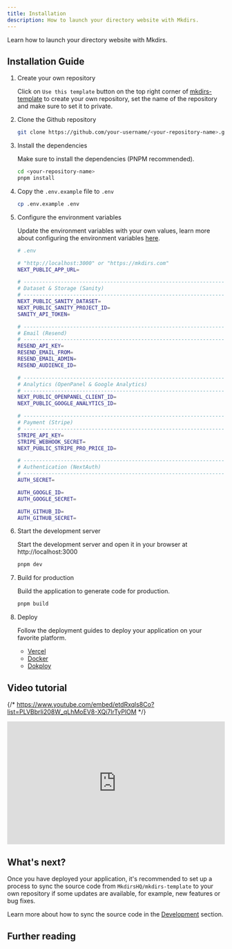```yaml
---
title: Installation
description: How to launch your directory website with Mkdirs.
---
```



Learn how to launch your directory website with Mkdirs.

## Installation Guide

<Steps>

1. Create your own repository

   Click on `Use this template` button on the top right corner of [mkdirs-template](https://github.com/MkdirsHQ/mkdirs-template) to create your own repository, set the name of the repository and make sure to set it to private.

2. Clone the Github repository

   ```bash
   git clone https://github.com/your-username/<your-repository-name>.git
   ```

3. Install the dependencies

   Make sure to install the dependencies (PNPM recommended).

   ```bash
   cd <your-repository-name>
   pnpm install
   ```

4. Copy the `.env.example` file to `.env`

   ```bash
   cp .env.example .env
   ```

5. Configure the environment variables

   Update the environment variables with your own values, learn more about configuring the environment variables [here](/configuration/sanity/).

   ```bash
   # .env

   # "http://localhost:3000" or "https://mkdirs.com"
   NEXT_PUBLIC_APP_URL=

   # -----------------------------------------------------------------------------
   # Dataset & Storage (Sanity)
   # -----------------------------------------------------------------------------
   NEXT_PUBLIC_SANITY_DATASET=
   NEXT_PUBLIC_SANITY_PROJECT_ID=
   SANITY_API_TOKEN=

   # -----------------------------------------------------------------------------
   # Email (Resend)
   # -----------------------------------------------------------------------------
   RESEND_API_KEY=
   RESEND_EMAIL_FROM=
   RESEND_EMAIL_ADMIN=
   RESEND_AUDIENCE_ID=

   # -----------------------------------------------------------------------------
   # Analytics (OpenPanel & Google Analytics)
   # -----------------------------------------------------------------------------
   NEXT_PUBLIC_OPENPANEL_CLIENT_ID=
   NEXT_PUBLIC_GOOGLE_ANALYTICS_ID=

   # -----------------------------------------------------------------------------
   # Payment (Stripe)
   # -----------------------------------------------------------------------------
   STRIPE_API_KEY=
   STRIPE_WEBHOOK_SECRET=
   NEXT_PUBLIC_STRIPE_PRO_PRICE_ID=

   # -----------------------------------------------------------------------------
   # Authentication (NextAuth)
   # -----------------------------------------------------------------------------
   AUTH_SECRET=

   AUTH_GOOGLE_ID=
   AUTH_GOOGLE_SECRET=

   AUTH_GITHUB_ID=
   AUTH_GITHUB_SECRET=
   ```

6. Start the development server

   Start the development server and open it in your browser at http://localhost:3000

   ```bash
   pnpm dev
   ```

7. Build for production

   Build the application to generate code for production.

   ```bash
   pnpm build
   ```

8. Deploy

   Follow the deployment guides to deploy your application on your favorite platform.
   
   - [Vercel](/deployment/vercel)
   - [Docker](/deployment/docker)
   - [Dokploy](/deployment/dokploy)

</Steps>

## Video tutorial

{/* https://www.youtube.com/embed/etdRxqls8Co?list=PLVBbrIi208W_qLhMoEV8-XQi7lrTyPlOM */}
<div style="position: relative; padding-bottom: 56.25%; height: 0; overflow: hidden;">
  <iframe
    style="position: absolute; top: 0; left: 0; width: 100%; height: 100%;"
    src="https://www.youtube.com/embed/etdRxqls8Co?list=PLVBbrIi208W_qLhMoEV8-XQi7lrTyPlOM" 
    title="【All in One】Launch a directory in 30 mins with Mkdirs template" 
    frameborder="0" 
    allow="accelerometer; autoplay; clipboard-write; encrypted-media; gyroscope; picture-in-picture; web-share" 
    referrerpolicy="strict-origin-when-cross-origin" 
    allowfullscreen
  ></iframe>
</div>

## What's next?

Once you have deployed your application, it's recommended to set up a process to sync the source code from `MkdirsHQ/mkdirs-template` to your own repository if some updates are available, for example, new features or bug fixes.

Learn more about how to sync the source code in the [Development](/guide/develop) section.


## Further reading

<LinkCard title="Configuration" href="/configuration/sanity/" description="Learn how to configure the environment variables" />

